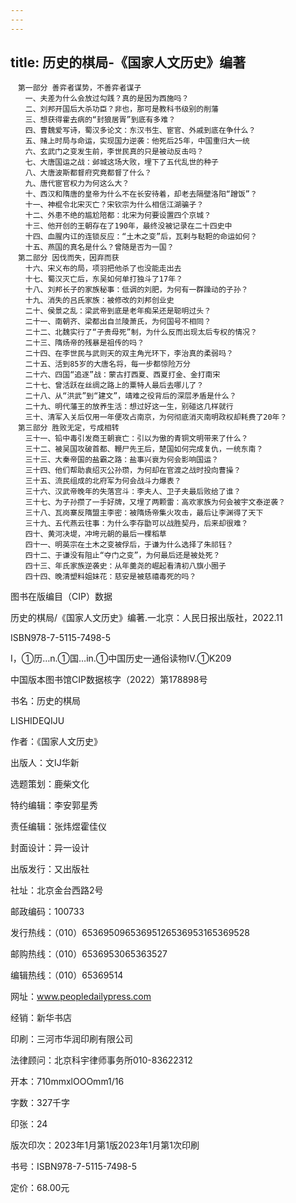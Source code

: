 ```yaml
---
---
---
```

title: 历史的棋局-《国家人文历史》编著
---


```
　第一部分 善弈者谋势，不善弈者谋子
　　一、夫差为什么会放过勾践？真的是因为西施吗？
　　二、刘邦开国后大杀功臣？非也，那可是教科书级别的削藩
　　三、想获得霍去病的“封狼居胥”到底有多难？
　　四、曹魏爱写诗，蜀汉多论文：东汉书生、宦官、外戚到底在争什么？
　　五、赌上时局与命运，实现国力逆袭：他死后25年，中国重归大一统
　　六、玄武门之变发生前，李世民真的只是被动反击吗？
　　七、大唐国运之战：邺城这场大败，埋下了五代乱世的种子
　　八、大唐波斯都督府究竟都督了什么？
　　九、唐代宦官权力为何这么大？
　　十、西汉和隋唐的皇帝为什么不在长安待着，却老去隔壁洛阳“蹭饭”？
　　十一、神棍令北宋灭亡？宋钦宗为什么相信江湖骗子？
　　十二、外患不绝的尴尬陪都：北宋为何要设置四个京城？
　　十三、他开创的王朝存在了190年，最终没被记录在二十四史中
　　十四、血腥内讧的连锁反应：“土木之变”后，瓦剌与鞑靼的命运如何？
　　十五、燕国的真名是什么？曾随是否为一国？
　第二部分 因伐而失，因弃而获
　　十六、宋义布的局，项羽把他杀了也没能走出去
　　十七、蜀汉灭亡后，东吴如何单打独斗了17年？
　　十八、刘邦长子的家族秘事：低调的刘肥，为何有一群躁动的子孙？
　　十九、消失的吕氏家族：被修改的刘邦创业史
　　二十、侯景之乱：梁武帝到底是老年痴呆还是聪明过头？
　　二十一、南朝齐、梁都出自兰陵萧氏，为何国号不相同？
　　二十二、北魏实行了“子贵母死”制，为什么反而出现太后专权的情况？
　　二十三、隋炀帝的残暴是祖传的吗？
　　二十四、在李世民与武则天的双主角光环下，李治真的柔弱吗？
　　二十五、活到85岁的大唐名将，每一步都惊险万分
　　二十六、四国“追逐”战：蒙古打西夏、西夏打金、金打南宋
　　二十七、曾活跃在丝绸之路上的粟特人最后去哪儿了？
　　二十八、从“洪武”到“建文”，靖难之役背后的深层矛盾是什么？
　　二十九、明代藩王的放养生活：想过好这一生，别碰这几样就行
　　三十、清军入关后仅用一年便攻占南京，为何彻底消灭南明政权却耗费了20年？
　第三部分 胜败无定，亏成相转
　　三十一、铅中毒引发商王朝衰亡：引以为傲的青铜文明带来了什么？
　　三十二、被吴国攻破首都、鞭尸先王后，楚国如何完成复仇，一统东南？
　　三十三、大秦帝国的盐霸之路：盐事兴衰为何会影响国运？
　　三十四、他们帮助袁绍灭公孙瓒，为何却在官渡之战时投向曹操？
　　三十五、流民组成的北府军为何会战斗力爆表？
　　三十六、汉武帝晚年的失落宫斗：李夫人、卫子夫最后败给了谁？
　　三十七、为子孙攒了一手好牌，又埋了两颗雷：高欢家族为何会被宇文泰逆袭？
　　三十八、瓦岗寨反隋盟主李密：被隋炀帝集火攻击，最后让李渊得了天下
　　三十九、五代燕云往事：为什么李存勖可以战胜契丹，后来却很难？
　　四十、黄河决堤，冲垮元朝的最后一棵稻草
　　四十一、明英宗在土木之变被俘后，于谦为什么选择了朱祁钰？
　　四十二、于谦没有阻止“夺门之变”，为何最后还是被处死？
　　四十三、年氏家族逆袭史：从年羹尧的崛起看清初八旗小圈子
　　四十四、晚清塑料姐妹花：慈安是被慈禧毒死的吗？
```




图书在版编目（CIP）数据

历史的棋局/《国家人文历史》编著.一北京：人民日报出版社，2022.11

ISBN978-7-5115-7498-5

I，①历…n.①国…in.①中国历史一通俗读物IV.①K209

中国版本图书馆CIP数据核字（2022）第178898号

书名：历史的棋局

LISHIDEQIJU

作者：《国家人文历史》

出版人：文IJ华新

选题策划：鹿柴文化

特约编辑：李安郭星秀

责任编辑：张炜煜霍佳仪

封面设计：异一设计

出版发行：又出版社

社址：北京金台西路2号

邮政编码：100733

发行热线：（010）65369509653695126536953165369528

邮购热线：（010）6536953065363527

编辑热线：（010）65369514

网址：www.peopledailypress.com

经销：新华书店

印刷：三河市华润印刷有限公司

法律顾问：北京科宇律师事务所010-83622312

开本：710mmxlOOOmm1/16

字数：327千字

印张：24

版次印次：2023年1月第1版2023年1月第1次印刷

书号：ISBN978-7-5115-7498-5

定价：68.00元